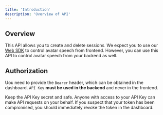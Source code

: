 ```yaml
---
title: 'Introduction'
description: 'Overview of API'
---
```


## Overview

This API allows you to create and delete sessions.
We expect you to use our [Web SDK](/web-sdk) to control avatar speech from frontend.
However, you can use this API to control avatar speech from your backend as well.

## Authorization

Uou need to provide the `Bearer` header, which can be obtained in the dashboard.
`API Key` **must be used in the backend** and never in the frontend.

<Warning>
  Keep the API Key secret and safe.
  Anyone with access to your API Key can make API requests on your behalf.
  If you suspect that your token has been compromised, you should immediately revoke the token in the dashboard.
</Warning>
